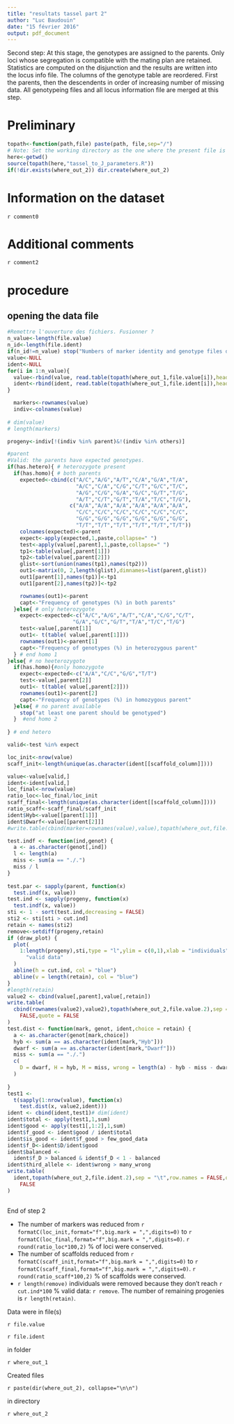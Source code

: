 ---
title: "resultats tassel part 2"
author: "Luc Baudouin"
date: "15 février 2016"
output: pdf_document
---


Second step: At this stage, the genotypes are assigned to the parents. Only loci whose segregation is compatible with the mating plan are retained. Statistics are computed on the disjunction and the results are written into the locus info file. The columns of the genotype table are reordered. First the parents, then the descendents in order of increasing number of missing data. All genotypeing files and all locus information file are merged at this step.  

# Preliminary


```{r get_parameters,echo=FALSE}
topath<-function(path,file) paste(path, file,sep="/")
# Note: Set the working directory as the one where the present file is located. 
here<-getwd()
source(topath(here,"tassel_to_J_parameters.R"))
if(!dir.exists(where_out_2)) dir.create(where_out_2)


```

# Information on the dataset

`r comment0`

# Additional comments

`r comment2`

# procedure



## opening the data file

```{r data_entry,echo=FALSE}

#Remettre l'ouverture des fichiers. Fusionner ?
n_value<-length(file.value)
n_id<-length(file.ident)
if(n_id!=n_value) stop("Numbers of marker identity and genotype files differ")
value<-NULL
ident<-NULL
for(i in 1:n_value){ 
  value<-rbind(value, read.table(topath(where_out_1,file.value[i]),header = TRUE,stringsAsFactors = FALSE))
  ident<-rbind(ident, read.table(topath(where_out_1,file.ident[i]),header = TRUE,stringsAsFactors = FALSE))
} 

  markers<-rownames(value) 
  indiv<-colnames(value)
 
# dim(value)
# length(markers)

progeny<-indiv[!(indiv %in% parent)&!(indiv %in% others)]


```

```{r parent_genotype,echo=FALSE}
#parent
#Valid: the parents have expected genotypes.
if(has.hetero){ # heterozygote present 
  if(has.homo){ # both parents
    expected<-cbind(c("A/C","A/G","A/T","C/A","G/A","T/A",
                      "A/C","C/A","C/G","C/T","G/C","T/C",
                      "A/G","C/G","G/A","G/C","G/T","T/G",
                      "A/T","C/T","G/T","T/A","T/C","T/G"),
                    c("A/A","A/A","A/A","A/A","A/A","A/A",
                      "C/C","C/C","C/C","C/C","C/C","C/C",
                      "G/G","G/G","G/G","G/G","G/G","G/G",
                      "T/T","T/T","T/T","T/T","T/T","T/T"))
    colnames(expected)<-parent
    expect<-apply(expected,1,paste,collapse=" ")
    test<-apply(value[,parent],1,paste,collapse=" ")
    tp1<-table(value[,parent[1]])
    tp2<-table(value[,parent[2]])
    glist<-sort(union(names(tp1),names(tp2)))
    out1<-matrix(0, 2,length(glist),dimnames=list(parent,glist))
    out1[parent[1],names(tp1)]<-tp1
    out1[parent[2],names(tp2)]<-tp2

    rownames(out1)<-parent
    capt<-"Frequency of genotypes (%) in both parents"
  }else{ # only heterozygote
    expect<-expected<-c("A/C","A/G","A/T","C/A","C/G","C/T",
                     "G/A","G/C","G/T","T/A","T/C","T/G")
    test<-value[,parent[1]]
    out1<- t(table( value[,parent[1]]))
    rownames(out1)<-parent[1]
    capt<-"Frequency of genotypes (%) in heterozygous parent"
  } # end homo 1
}else{ # no heeterozygote
  if(has.homo){#only homozygote
    expect<-expected<-c("A/A","C/C","G/G","T/T")
    test<-value[,parent[2]]
    out1<- t(table( value[,parent[2]]))
    rownames(out1)<-parent[2]
    capt<-"Frequency of genotypes (%) in homozygous parent"
  }else{ # no parent available
    stop("at least one parent should be genotyped")
  }  #end homo 2
  
} # end hetero


```

```{r test,echo=FALSE}

valid<-test %in% expect

loc_init<-nrow(value)
scaff_init<-length(unique(as.character(ident[[scaffold_column]]))) 

value<-value[valid,] 
ident<-ident[valid,] 
loc_final<-nrow(value) 
ratio_loc<-loc_final/loc_init
scaff_final<-length(unique(as.character(ident[[scaffold_column]])))
ratio_scaff<-scaff_final/scaff_init
ident$Hyb<-value[[parent[1]]] 
ident$Dwarf<-value[[parent[2]]] 
#write.table(cbind(marker=rownames(value),value),topath(where_out,file.value.2),sep="\t",row.names=FALSE,quote=FALSE)


```

```{r last_step,echo=FALSE}

test.indf <- function(ind,genot) {
  a <- as.character(genot[,ind])
  l <- length(a)
  miss <- sum(a == "./.")
  miss / l
}
  
test.par <- sapply(parent, function(x)
  test.indf(x, value))
test.ind <- sapply(progeny, function(x)
  test.indf(x, value))
sti <- 1 - sort(test.ind,decreasing = FALSE)
sti2 <- sti[sti > cut.ind]
retain <- names(sti2)
remove<-setdiff(progeny,retain)
if (draw_plot) {
  plot(
    1:length(progeny),sti,type = "l",ylim = c(0,1),xlab = "individuals",ylab =
      "valid data"
  )
  abline(h = cut.ind, col = "blue")
  abline(v = length(retain), col = "blue")
}
#length(retain)
value2 <- cbind(value[,parent],value[,retain])
write.table(
  cbind(rownames(value2),value2),topath(where_out_2,file.value.2),sep = "\t",row.names =
    FALSE,quote = FALSE
)
test.dist <- function(mark, genot, ident,choice = retain) {
  a <- as.character(genot[mark,choice])
  hyb <- sum(a == as.character(ident[mark,"Hyb"]))
  dwarf <- sum(a == as.character(ident[mark,"Dwarf"]))
  miss <- sum(a == "./.")
  c(
    D = dwarf, H = hyb, M = miss, wrong = length(a) - hyb - miss - dwarf
  )
  
}
test1 <-
  t(sapply(1:nrow(value), function(x)
    test.dist(x, value2,ident)))
ident <- cbind(ident,test1)# dim(ident)
ident$total <- apply(test1,1,sum)
ident$good <- apply(test1[,1:2],1,sum)
ident$f_good <- ident$good / ident$total
ident$is_good <- ident$f_good > few_good_data
ident$f_D<-ident$D/ident$good
ident$balanced <-
  ident$f_D > balanced & ident$f_D < 1 - balanced
ident$third_allele <- ident$wrong > many_wrong
write.table(
  ident,topath(where_out_2,file.ident.2),sep = "\t",row.names = FALSE,quote =
    FALSE
)
  
```
End of step 2
 
* The number of markers was reduced  from `r formatC(loc_init,format="f",big.mark = ",",digits=0)` to `r formatC(loc_final,format="f",big.mark = ",",digits=0)`. `r round(ratio_loc*100,2)` % of loci were conserved.
* The number of scaffolds reduced from `r formatC(scaff_init,format="f",big.mark = ",",digits=0)` to `r formatC(scaff_final,format="f",big.mark = ",",digits=0)`. `r round(ratio_scaff*100,2)` % of scaffolds were conserved.
* `r length(remove)` individuals were removed because they don't reach `r cut.ind*100` % valid data:  `r remove`. The number of remaining progenies is `r length(retain)`.


Data were in file(s)

`r file.value `

`r file.ident `

in folder    

`r where_out_1`

Created files

`r paste(dir(where_out_2), collapse="\n\n")`

in directory

`r where_out_2`

 
